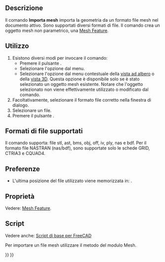 <languages/>

{{Docnav/it
|
|[[Mesh_Export/it|Esporta]]
|[[Mesh_Workbench/it|Mesh]]
|IconL=
|IconR=Mesh_Export.svg
|IconC=Workbench_Mesh.svg
}}

{{GuiCommand/it
|Name=Mesh_Import
|Name/it=Importa mesh
|MenuLocation=Mesh → Importa mesh...
|Workbenches=[[Mesh_Workbench/it|Mesh]]
|SeeAlso=[[Std_Import/it|Importa]], [[Std_Open/it|Apri]], [[Import_Export/it|Importazione e Esportazione]]
}}

<span id="Description"></span>
==Descrizione==

Il comando '''Importa mesh''' importa la geometria da un formato file mesh nel documento attivo. Sono supportati diversi formati di file. Il comando crea un oggetto mesh non parametrico, una [[Mesh_Feature/it|Mesh Feature]].

<span id="Usage"></span>
==Utilizzo==

# Esistono diversi modi per invocare il comando:
#* Premere il pulsante {{Button|[[Image:Mesh_Import.svg|16px]] [[Mesh_Import/it|Importa mesh...]]}}.
#* Selezionare l'opzione {{MenuCommand|Mesh → [[Image:Mesh_Import.svg|16px]] Importa mesh...}} dal menu.
#* Selezionare l'opzione {{MenuCommand|[[Image:Mesh_Import.svg|16px]] Importa mesh...}} dal menu contestuale della [[Tree_view/it|vista ad albero]] o della [[3D_view/it|vista 3D]]. Questa opzione è disponibile solo se è stato selezionato un oggetto mesh esistente. Notare che l'oggetto selezionato non viene effettivamente utilizzato o modificato dal comando.
# Facoltativamente, selezionare il formato file corretto nella finestra di dialogo.
# Selezionare un file.
# Premere il pulsante {{Button|Apri}}.

<span id="Supported_file_formats"></span>
==Formati di file supportati==

Il comando supporta: file stl, ast, bms, obj, off, iv, ply, nas e bdf. Per il formato file NASTRAN (nas/bdf), sono supportate solo le schede GRID, CTRIA3 e CQUAD4.

<span id="Preferences"></span>
==Preferenze==

* L'ultima posizione del file utilizzato viene memorizzata in: {{MenuCommand|Strumenti → Modifica parametri... → BaseApp → Preferences → General → FileOpenSavePath}}.

<span id="Properties"></span>
==Proprietà==

Vedere: [[Mesh_Feature/it|Mesh Feature]].

<span id="Scripting"></span>
==Script==

Vedere anche: [[FreeCAD Scripting Basics/it|Script di base per FreeCAD]]

Per importare un file mesh utilizzare il metodo {{incode|insert}} del modulo Mesh.

{{Code|code=
import Mesh
Mesh.insert('D:/testfiles/cylinder.stl')
}}


{{Docnav/it
|
|[[Mesh_Export/it|Esporta]]
|[[Mesh_Workbench/it|Mesh]]
|IconL=
|IconR=Mesh_Export.svg
|IconC=Workbench_Mesh.svg
}}

{{Mesh Tools navi{{#translation:}}}}
{{Userdocnavi{{#translation:}}}}
{{clear}}